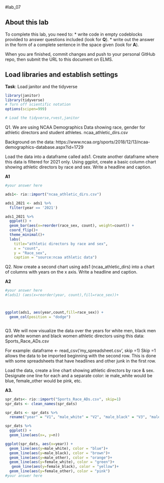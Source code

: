 #lab_07 

## About this lab

To complete this lab, you need to:
* write code in empty codeblocks provided to answer questions included (look for **Q**).
* write out the answer in the form of a complete sentence in the space given (look for **A**).

When you are finished, commit changes and push to your personal GitHub repo, then submit the URL to this document on ELMS.

## Load libraries and establish settings
**Task**: Load janitor and the tidyverse


```r
library(janitor)
library(tidyverse)
# Turn off scientific notation
options(scipen=999)

# Load the tidyverse,rvest,janitor

```


Q1. We are using NCAA Demographics Data showing race, gender for athletic directors and student athletes. ncaa_athletic_dirs.csv

Background on the data:
https://www.ncaa.org/sports/2018/12/13/ncaa-demographics-database.aspx?id=1729

Load the data into a dataframe called ads1. 
Create another dataframe where this data is filtered for 2021 only.
Using ggplot, create a basic column chart showing athletic directors by race and sex. 
Write a headline and caption.

**A1**

```r

#your answer here

ads1<- rio::import("ncaa_athletic_dirs.csv") 

ads1_2021 <- ads1 %>% 
  filter(year == '2021')

ads1_2021 %>%
  ggplot() +
  geom_bar(aes(x=reorder(race_sex, count), weight=count)) +
  coord_flip()+ 
  theme_minimal()+ 
  labs(
    title="athletic directors by race and sex",
    x = "count",
    y = "Race_sex",
    caption = "source:ncaa athletic data")


```

Q2. Now create a second chart using ads1 (ncaa_athletic_dirs) into a chart of columns with years on the x axis.
Write a headline and caption.

**A2**

```r
#your answer here  
#(ads1) (aes(x=reorder(year, count),fill=race_sex))+



ggplot(ads1, aes(year,count,fill=race_sex)) + 
  geom_col(position = "dodge")



```

Q3. We will now visualize the data over the years for white men, black men and white women and black women athletic directors using this data: Sports_Race_ADs.csv


For example:
dataframe <- read_csv('my_spreadsheet.csv', skip =1)
Skip =1 allows the data to be imported beginning with the second row. This is done with some spreadsheets that have headlines and other junk in the first row.


Load the data, create a line chart showing athletic directors by race & sex. 
Designate one line for each and a separate color: ie male_white would be blue, female_other would be pink, etc. 

**A3.**

```r

spr_dats<- rio::import("Sports_Race_ADs.csv", skip=1)
spr_dats <- clean_names(spr_dats)

spr_dats <- spr_dats %>% 
  rename("year" = "V1", "male_white" = "V2", "male_black" = "V3", "male_other" = "V4", "female_white" = "V5", "female_black" = "V6", "female_other" = "V7", "total" = "V8")

spr_dats %>%
  ggplot() +
  geom_line(aes(x=, y=n)) 

ggplot(spr_dats, aes(x=year)) +
  geom_line(aes(y=male_white), color = "blue")+
  geom_line(aes(y=male_black), color = "brown")+
  geom_line(aes(y=male_other), color = "orange")+
  geom_line(aes(y=female_white), color = "green")+
   geom_line(aes(y=female_black), color = "yellow")+
  geom_line(aes(y=female_other), color = "pink")
#your answer here


```
